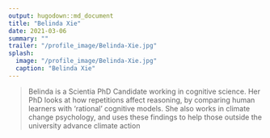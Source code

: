```yaml
---
output: hugodown::md_document
title: "Belinda Xie"
date: 2021-03-06
summary: ""
trailer: "/profile_image/Belinda-Xie.jpg"
splash:
  image: "/profile_image/Belinda-Xie.jpg"
  caption: "Belinda Xie"
---
```


> Belinda is a Scientia PhD Candidate working in cognitive science. Her PhD looks at how repetitions affect reasoning, by comparing human learners with ‘rational’ cognitive models. She also works in climate change psychology, and uses these findings to help those outside the university advance climate action

